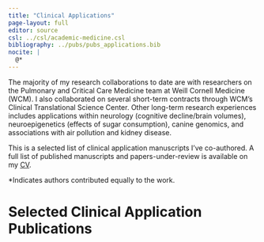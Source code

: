 ```yaml
---
title: "Clinical Applications"
page-layout: full
editor: source
csl: ../csl/academic-medicine.csl
bibliography: ../pubs/pubs_applications.bib
nocite: |
  @*
---
```


The majority of my research collaborations to date are with researchers on the Pulmonary and Critical Care Medicine team at Weill Cornell Medicine (WCM). I also collaborated on several short-term contracts through WCM's Clinical Translational Science Center. Other long-term research experiences includes applications within neurology (cognitive decline/brain volumes), neuroepigenetics (effects of sugar consumption), canine genomics, and associations with air pollution and kidney disease.

This is a selected list of clinical application manuscripts I've co-authored. A full list of published manuscripts and papers-under-review is available on my [CV](/static/KatherineHoffman_CV_Oct2022.pdf).

*Indicates authors contributed equally to the work.

# Selected Clinical Application Publications